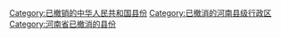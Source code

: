 [[Category:已撤销的中华人民共和国县份|Category:已撤销的中华人民共和国县份]]
[[Category:已撤消的河南县级行政区‎|Category:已撤消的河南县级行政区‎]]
[[Category:河南省已撤消的县份|Category:河南省已撤消的县份]]
